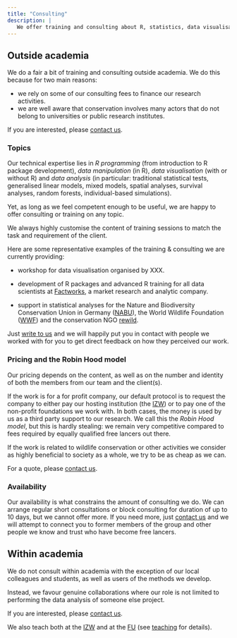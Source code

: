 ```yaml
---
title: "Consulting"
description: |
   We offer training and consulting about R, statistics, data visualisation and anything else we know for everyone.
---
```


<script src="js/for_toc.js"></script>

## Outside academia {#external}

We do a fair a bit of training and consulting outside academia.
We do this because for two main reasons:

- we rely on some of our consulting fees to finance our research activities.
- we are well aware that conservation involves many actors that do not belong to universities or public research institutes.

If you are interested, please [contact us](mailto: courtiol@izw-berlin.de).

### Topics

Our technical expertise lies in *R programming* (from introduction to R package development), *data manipulation* (in R), *data visualisation* (with or without R) and *data analysis* (in particular: traditional statistical tests, generalised linear models, mixed models, spatial analyses, survival analyses, random forests, individual-based simulations).

Yet, as long as we feel competent enough to be useful, we are happy to offer consulting or training on any topic.

We always highly customise the content of training sessions to match the task and requirement of the client.

Here are some representative examples of the training & consulting we are currently providing:

- workshop for data visualisation organised by XXX.

- development of R packages and advanced R training for all data scientists at [Factworks](https://www.factworks.com), a market research and analytic company.

- support in statistical analyses for the Nature and Biodiversity Conservation Union in Germany ([NABU](https://en.nabu.de)), the World Wildlife Foundation ([WWF](https://www.worldwildlife.org/)) and the conservation NGO [rewild](https://www.rewild.org).

Just [write to us](mailto: courtiol@izw-berlin.de) and we will happily put you in contact with people we worked with for you to get direct feedback on how they perceived our work.


### Pricing and the Robin Hood model {#robinhood}

Our pricing depends on the content, as well as on the number and identity of both the members from our team and the client(s).

If the work is for a for profit company, our default protocol is to request the company to either pay our hosting institution (the [IZW](https://www.izw-berlin.de/en/home.html)) or to pay one of the non-profit foundations we work with.
In both cases, the money is used by us as a third party support to our research.
We call this the *Robin Hood model*, but this is hardly stealing: we remain very competitive compared to fees required by equally qualified free lancers out there.

If the work is related to wildlife conservation or other activities we consider as highly beneficial to society as a whole, we try to be as cheap as we can.

For a quote, please [contact us](mailto: courtiol@izw-berlin.de).


### Availability

Our availability is what constrains the amount of consulting we do.
We can arrange regular short consultations or block consulting for duration of up to 10 days, but we cannot offer more.
If you need more, just [contact us](mailto: courtiol@izw-berlin.de) and we will attempt to connect you to former members of the group and other people we know and trust who have become free lancers.


## Within academia

We do not consult within academia with the exception of our local colleagues and students, as well as users of the methods we develop.

Instead, we favour genuine collaborations where our role is not limited to performing the data analysis of someone else project.

If you are interested, please [contact us](mailto: courtiol@izw-berlin.de).

We also teach both at the [IZW](https://www.izw-berlin.de/en/home.html) and at the [FU](https://www.fu-berlin.de/en/index.html) (see [teaching](teaching.html) for details).
